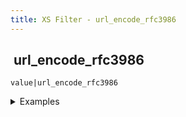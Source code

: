 ```yaml
---
title: XS Filter - url_encode_rfc3986
---
```


## <img src="../assets/docuBadge (11).png" alt="" data-size="line" /> url\_encode\_rfc3986 <a href="#xs-url_encode_rfc3986" id="xs-url_encode_rfc3986"></a>

`value|url_encode_rfc3986`

<details>

<summary>Examples</summary>

```javascript
"Hello World"|url_encode_rfc3986    // Returns "Hello%20World"
"test+file"|url_encode_rfc3986      // Returns "test%2Bfile"
```

</details>

